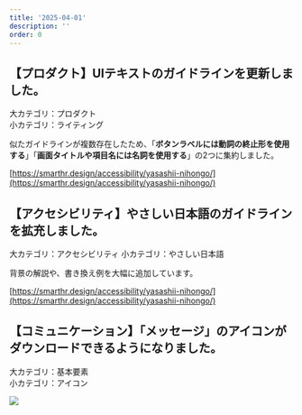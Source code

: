 ```yaml
---
title: '2025-04-01'
description: ''
order: 0
---
```


## 【プロダクト】UIテキストのガイドラインを更新しました。

大カテゴリ：プロダクト  
小カテゴリ：ライティング

似たガイドラインが複数存在したため、「**ボタンラベルには動詞の終止形を使用する**」「**画面タイトルや項目名には名詞を使用する**」の2つに集約しました。

[https://smarthr.design/accessibility/yasashii-nihongo/](https://smarthr.design/accessibility/yasashii-nihongo/)

## 【アクセシビリティ】やさしい日本語のガイドラインを拡充しました。

大カテゴリ：アクセシビリティ
小カテゴリ：やさしい日本語

背景の解説や、書き換え例を大幅に追加しています。

[https://smarthr.design/accessibility/yasashii-nihongo/](https://smarthr.design/accessibility/yasashii-nihongo/)

## 【コミュニケーション】「メッセージ」のアイコンがダウンロードできるようになりました。

大カテゴリ：基本要素  
小カテゴリ：アイコン

![](https://pbs.twimg.com/media/GmiOvbCagAARvsz?format=png&amp;name=medium)

